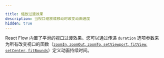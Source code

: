 ```yaml
---

title: 缩放过渡效果
description: 当视口缩放或移动时改变动画速度
hidden: true
---
```


React Flow 内置了平滑的视口过渡效果。您可以通过传递 `duration` 选项参数来为所有改变视口的函数（[`zoomIn`, `zoomOut`, `zoomTo`, `setViewport`, `fitView`, `setCenter`, `fitBounds`](/api-reference/types/react-flow-instance#viewport)）定义动画持续时间。

<RemoteCodeViewer route="examples/interaction/zoom-transitions" framework="react" />